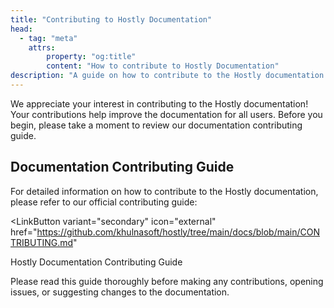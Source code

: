 ```yaml
---
title: "Contributing to Hostly Documentation"
head:
  - tag: "meta"
    attrs:
        property: "og:title"
        content: "How to contribute to Hostly Documentation"
description: "A guide on how to contribute to the Hostly documentation project."
---
```



We appreciate your interest in contributing to the Hostly documentation! Your contributions help improve the documentation for all users. Before you begin, please take a moment to review our documentation contributing guide.

## Documentation Contributing Guide

For detailed information on how to contribute to the Hostly documentation, please refer to our official contributing guide:

<LinkButton
  variant="secondary" 
  icon="external" 
  href="https://github.com/khulnasoft/hostly/tree/main/docs/blob/main/CONTRIBUTING.md"
>
Hostly Documentation Contributing Guide
</LinkButton>

<Aside type="note">
  Please read this guide thoroughly before making any contributions, opening issues, or suggesting changes to the documentation.
</Aside>